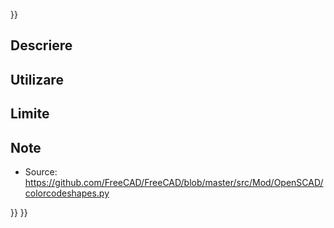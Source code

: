 <languages/>
{{UnfinishedDocu{{#translation:}}}}
{{Docnav
|
|[[OpenSCAD_ReplaceObject|Replace Object]]
|[[OpenSCAD_Workbench|OpenSCAD]]
|IconL=
|IconR=OpenSCAD_ReplaceObject.svg
|IconC=Workbench_OpenSCAD.svg
}}

<div class="mw-translate-fuzzy">
{{GuiCommand|Name=OpenSCAD ColorCodeShape‏‎ |MenuLocation=OpenSCAD → ColorCodeShape‏‎||Workbenches=[[OpenSCAD Workbench|OpenSCAD]]|Shortcut=none|SeeAlso=---}}
</div>

==Descriere==

<div class="mw-translate-fuzzy">
==Utilizare==
</div>

==Limite==

==Note==

* Source: https://github.com/FreeCAD/FreeCAD/blob/master/src/Mod/OpenSCAD/colorcodeshapes.py

{{Docnav
|
|[[OpenSCAD_ReplaceObject|Replace Object]]
|[[OpenSCAD_Workbench|OpenSCAD]]
|IconL=
|IconR=OpenSCAD_ReplaceObject.svg
|IconC=Workbench_OpenSCAD.svg
}}

{{OpenSCAD_Tools_navi{{#translation:}}}}
{{Userdocnavi{{#translation:}}}}